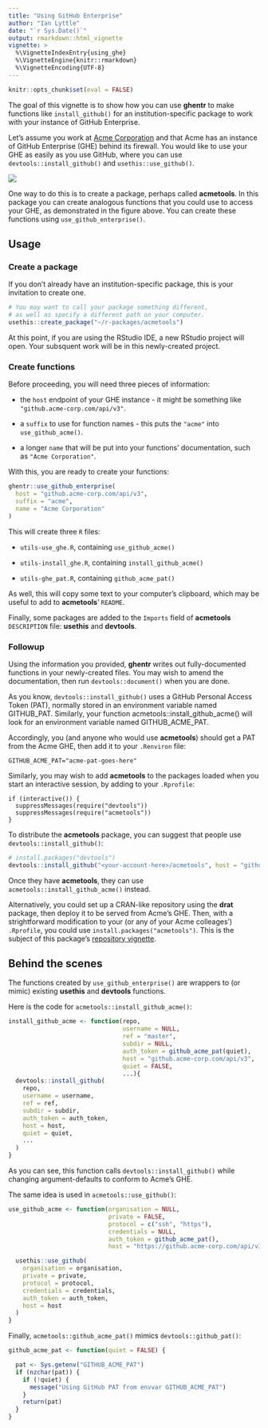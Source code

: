 ```yaml
---
title: "Using GitHub Enterprise"
author: "Ian Lyttle"
date: "`r Sys.Date()`"
output: rmarkdown::html_vignette
vignette: >
  %\VignetteIndexEntry{using_ghe}
  %\VignetteEngine{knitr::rmarkdown}
  %\VignetteEncoding{UTF-8}
---
```


```r
knitr::opts_chunk$set(eval = FALSE)
```

The goal of this vignette is to show how you can use **ghentr** to make functions like `install_github()` for an institution-specific package to work with your instance of GitHub Enterprise. 

Let's assume you work at [Acme Corporation](https://en.wikipedia.org/wiki/Acme_Corporation) and that Acme has an instance of GitHub Enterprise (GHE) behind its firewall. You would like to use your GHE as easily as you use GitHub, where you can use `devtools::install_github()` and `usethis::use_github()`.

![](img/ghe_motivation.png)

One way to do this is to create a package, perhaps called **acmetools**. In this package you can create analogous functions that you could use to access your GHE, as demonstrated in the figure above. You can create these functions using `use_github_enterprise()`.

## Usage

### Create a package

If you don't already have an institution-specific package, this is your invitation to create one.

```r
# You may want to call your package something different,
# as well as specify a different path on your computer.
usethis::create_package("~/r-packages/acmetools")
```

At this point, if you are using the RStudio IDE, a new RStudio project will open. Your subsquent work will be in this newly-created project.

### Create functions

Before proceeding, you will need three pieces of information:

- the `host` endpoint of your GHE instance - it might be something like `"github.acme-corp.com/api/v3"`.

- a `suffix` to use for function names - this puts the `"acme"` into `use_github_acme()`.

- a longer `name` that will be put into your functions' documentation, such as `"Acme Corporation"`.

With this, you are ready to create your functions:

```r
ghentr::use_github_enterprise(
  host = "github.acme-corp.com/api/v3",
  suffix = "acme",
  name = "Acme Corporation"
)
```

This will create three `R` files:

- `utils-use_ghe.R`, containing `use_github_acme()`

- `utils-install_ghe.R`, containing `install_github_acme()`

- `utils-ghe_pat.R`, containing `github_acme_pat()`

As well, this will copy some text to your computer's clipboard, which may be useful to add to **acmetools**' `README`.

Finally, some packages are added to the `Imports` field of **acmetools** `DESCRIPTION` file: **usethis** and **devtools**.

### Followup

Using the information you provided, **ghentr** writes out fully-documented functions in your newly-created files. You may wish to amend the documentation, then run `devtools::document()` when you are done.

As you know, `devtools::install_github()` uses a GitHub Personal Access Token (PAT), normally stored in an environment variable named GITHUB_PAT. Similarly, your function acmetools::install_github_acme() will look for an environment variable named GITHUB_ACME_PAT. 

Accordingly, you (and anyone who would use **acmetools**) should get a PAT from the Acme GHE, then add it to your `.Renviron` file:

```
GITHUB_ACME_PAT="acme-pat-goes-here"
```

Similarly, you may wish to add **acmetools** to the packages loaded when you start an interactive session, by adding to your `.Rprofile`:

```
if (interactive()) {
  suppressMessages(require("devtools"))
  suppressMessages(require("acmetools"))
}
```

To distribute the **acmetools** package, you can suggest that people use `devtools::install_github()`:

```r
# install.packages("devtools")
devtools::install_github("<your-account-here>/acmetools", host = "github.acme-corp.com/api/v3")
```

Once they have **acmetools**, they can use `acmetools::install_github_acme()` instead.

Alternatively, you could set up a CRAN-like repository using the **drat** package, then deploy it to be served from Acme's GHE. Then, with a strightforward modification to your (or any of your Acme colleages') `.Rprofile`, you could use `install.packages("acmetools")`. This is the subject of this package's [repository vignette](using_repository.html).  

## Behind the scenes

The functions created by `use_github_enterprise()` are wrappers to (or mimic) existing **usethis** and **devtools** functions.

Here is the code for `acmetools::install_github_acme()`:

```r
install_github_acme <- function(repo,
                                username = NULL,
                                ref = "master",
                                subdir = NULL,
                                auth_token = github_acme_pat(quiet),
                                host = "github.acme-corp.com/api/v3",
                                quiet = FALSE,
                                ...){
  devtools::install_github(
    repo,
    username = username,
    ref = ref,
    subdir = subdir,
    auth_token = auth_token,
    host = host,
    quiet = quiet,
    ...
  )
}
```

As you can see, this function calls `devtools::install_github()` while changing argument-defaults to conform to Acme's GHE.

The same idea is used in `acmetools::use_github()`:

```r
use_github_acme <- function(organisation = NULL,
                            private = FALSE,
                            protocol = c("ssh", "https"),
                            credentials = NULL,
                            auth_token = github_acme_pat(),
                            host = "https://github.acme-corp.com/api/v3") {

  usethis::use_github(
    organisation = organisation,
    private = private,
    protocol = protocol,
    credentials = credentials,
    auth_token = auth_token,
    host = host
  )
}
```

Finally, `acmetools::github_acme_pat()` mimics `devtools::github_pat()`:

```r
github_acme_pat <- function(quiet = FALSE) {

  pat <- Sys.getenv("GITHUB_ACME_PAT")
  if (nzchar(pat)) {
    if (!quiet) {
      message("Using GitHub PAT from envvar GITHUB_ACME_PAT")
    }
    return(pat)
  }
}
```

